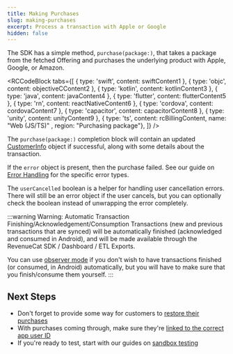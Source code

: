 ```yaml
---
title: Making Purchases
slug: making-purchases
excerpt: Process a transaction with Apple or Google
hidden: false
---
```

The SDK has a simple method, `purchase(package:)`, that takes a package from the fetched Offering and purchases the underlying product with Apple, Google, or Amazon. 


<RCCodeBlock tabs={[
    { type: 'swift', content: swiftContent1 },
    { type: 'objc', content: objectiveCContent2 },
    { type: 'kotlin', content: kotlinContent3 },
    { type: 'java', content: javaContent4 },
    { type: 'flutter', content: flutterContent5 },
    { type: 'rn', content: reactNativeContent6 },
    { type: 'cordova', content: cordovaContent7 },
    { type: 'capacitor', content: capacitorContent8 },
    { type: 'unity', content: unityContent9 },
    { type: 'ts', content: rcBillingContent, name: "Web (JS/TS)" , region: "Purchasing package"},
]} />

The `purchase(package:)` completion block will contain an updated [CustomerInfo](/customers/customer-info) object if successful, along with some details about the transaction.

If the `error` object is present, then the purchase failed. See our guide on [Error Handling](/test-and-launch/errors) for the specific error types.

The `userCancelled` boolean is a helper for handling user cancellation errors. There will still be an error object if the user cancels, but you can optionally check the boolean instead of unwrapping the error completely. 

:::warning Warning: Automatic Transaction Finishing/Acknowledgement/Consumption
Transactions (new and previous transactions that are synced) will be automatically finished (acknowledged and consumed in Android), and will be made available through the RevenueCat SDK / Dashboard / ETL Exports. 

You can use [observer mode](/migrating-to-revenuecat/observer-mode) if you don't wish to have transactions finished (or consumed, in Android) automatically, but you will have to make sure that you finish/consume them yourself.
:::

## Next Steps

* Don't forget to provide some way for customers to [restore their purchases](/getting-started/restoring-purchases)
* With purchases coming through, make sure they're [linked to the correct app user ID](/customers/user-ids)
* If you're ready to test, start with our guides on [sandbox testing](/test-and-launch/sandbox)